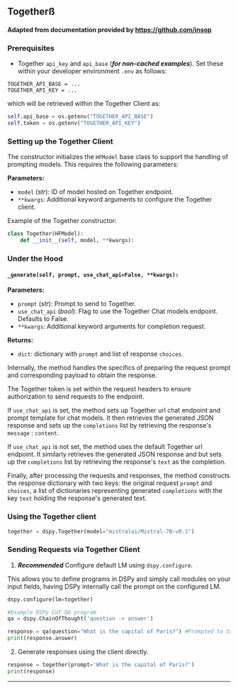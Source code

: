 ## Togetherß

#### Adapted from documentation provided by https://github.com/insop

### Prerequisites

- Together `api_key` and `api_base` (_**for non-cached examples**_).
Set these within your developer environment `.env` as follows:

```
TOGETHER_API_BASE = ...
TOGETHER_API_KEY = ...
```

which will be retrieved within the Together Client as:
```python
self.api_base = os.getenv("TOGETHER_API_BASE")
self.token = os.getenv("TOGETHER_API_KEY")
```

### Setting up the Together Client

The constructor initializes the `HFModel` base class to support the handling of prompting models. This requires the following parameters:

**Parameters:**
- `model` (_str_): ID of model hosted on Together endpoint.
- `**kwargs`: Additional keyword arguments to configure the Together client.

Example of the Together constructor:

```python
class Together(HFModel):
    def __init__(self, model, **kwargs):
```

### Under the Hood

#### `_generate(self, prompt, use_chat_api=False, **kwargs):`

**Parameters:**
- `prompt` (_str_): Prompt to send to Together.
- `use_chat_api` (_bool_): Flag to use the Together Chat models endpoint. Defaults to False.
- `**kwargs`: Additional keyword arguments for completion request.

**Returns:**
- `dict`: dictionary with `prompt` and list of response `choices`.

Internally, the method handles the specifics of preparing the request prompt and corresponding payload to obtain the response. 

The Together token is set within the request headers to ensure authorization to send requests to the endpoint. 

If `use_chat_api` is set, the method sets up Together url chat endpoint and prompt template for chat models. It then retrieves the generated JSON response and sets up the `completions` list by retrieving the response's `message` : `content`. 

If `use_chat_api` is not set, the method uses the default Together url endpoint. It similarly retrieves the generated JSON response and but sets up the `completions` list by retrieving the response's `text` as the completion.

Finally, after processing the requests and responses, the method constructs the response dictionary with two keys: the original request `prompt` and `choices`, a list of dictionaries representing generated `completions` with the key `text` holding the response's generated text.

### Using the Together client

```python
together = dspy.Together(model="mistralai/Mistral-7B-v0.1")
```

### Sending Requests via Together Client

1) _**Recommended**_ Configure default LM using `dspy.configure`.

This allows you to define programs in DSPy and simply call modules on your input fields, having DSPy internally call the prompt on the configured LM.

```python
dspy.configure(lm=together)

#Example DSPy CoT QA program
qa = dspy.ChainOfThought('question -> answer')

response = qa(question="What is the capital of Paris?") #Prompted to together
print(response.answer)
```

2) Generate responses using the client directly.

```python
response = together(prompt='What is the capital of Paris?')
print(response)
```

***

<AuthorDetails name="Arnav Singhvi"/>